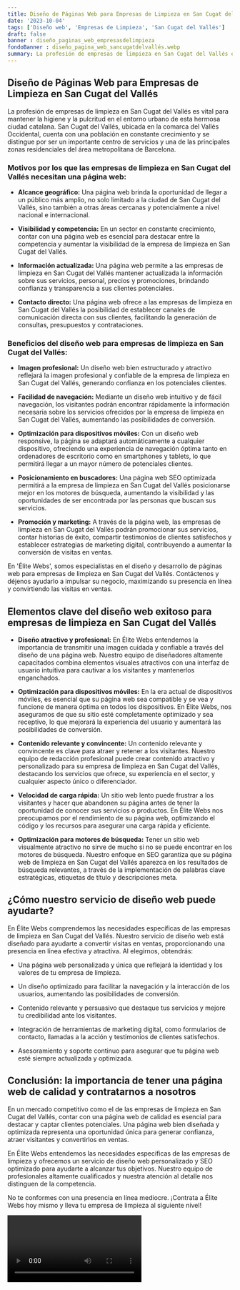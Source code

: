```yaml
---
title: Diseño de Páginas Web para Empresas de Limpieza en San Cugat del Vallés
date: '2023-10-04'
tags: ['Diseño web', 'Empresas de Limpieza', 'San Cugat del Vallés']
draft: false
banner : diseño_paginas_web_empresasdelimpieza
fondoBanner : diseño_pagina_web_sancugatdelvallés.webp
summary: La profesión de empresas de limpieza en San Cugat del Vallés es vital para mantener la higiene y la pulcritud en el entorno urbano de esta hermosa ciudad catalana. San Cugat del Vallés, ubicada en la comarca del Vallés Occidental, cuenta con una población en constante crecimiento y se distingue por ser un importante centro de servicios y una de las principales zonas residenciales del área metropolitana de Barcelona.
---
```


## Diseño de Páginas Web para Empresas de Limpieza en San Cugat del Vallés

La profesión de empresas de limpieza en San Cugat del Vallés es vital para mantener la higiene y la pulcritud en el entorno urbano de esta hermosa ciudad catalana. San Cugat del Vallés, ubicada en la comarca del Vallés Occidental, cuenta con una población en constante crecimiento y se distingue por ser un importante centro de servicios y una de las principales zonas residenciales del área metropolitana de Barcelona.

### Motivos por los que las empresas de limpieza en San Cugat del Vallés necesitan una página web:

- **Alcance geográfico:** Una página web brinda la oportunidad de llegar a un público más amplio, no solo limitado a la ciudad de San Cugat del Vallés, sino también a otras áreas cercanas y potencialmente a nivel nacional e internacional.

- **Visibilidad y competencia:** En un sector en constante crecimiento, contar con una página web es esencial para destacar entre la competencia y aumentar la visibilidad de la empresa de limpieza en San Cugat del Vallés.

- **Información actualizada:** Una página web permite a las empresas de limpieza en San Cugat del Vallés mantener actualizada la información sobre sus servicios, personal, precios y promociones, brindando confianza y transparencia a sus clientes potenciales.

- **Contacto directo:** Una página web ofrece a las empresas de limpieza en San Cugat del Vallés la posibilidad de establecer canales de comunicación directa con sus clientes, facilitando la generación de consultas, presupuestos y contrataciones.

### Beneficios del diseño web para empresas de limpieza en San Cugat del Vallés:

- **Imagen profesional:** Un diseño web bien estructurado y atractivo reflejará la imagen profesional y confiable de la empresa de limpieza en San Cugat del Vallés, generando confianza en los potenciales clientes.

- **Facilidad de navegación:** Mediante un diseño web intuitivo y de fácil navegación, los visitantes podrán encontrar rápidamente la información necesaria sobre los servicios ofrecidos por la empresa de limpieza en San Cugat del Vallés, aumentando las posibilidades de conversión.

- **Optimización para dispositivos móviles:** Con un diseño web responsive, la página se adaptará automáticamente a cualquier dispositivo, ofreciendo una experiencia de navegación óptima tanto en ordenadores de escritorio como en smartphones y tablets, lo que permitirá llegar a un mayor número de potenciales clientes.

- **Posicionamiento en buscadores:** Una página web SEO optimizada permitirá a la empresa de limpieza en San Cugat del Vallés posicionarse mejor en los motores de búsqueda, aumentando la visibilidad y las oportunidades de ser encontrada por las personas que buscan sus servicios.

- **Promoción y marketing:** A través de la página web, las empresas de limpieza en San Cugat del Vallés podrán promocionar sus servicios, contar historias de éxito, compartir testimonios de clientes satisfechos y establecer estrategias de marketing digital, contribuyendo a aumentar la conversión de visitas en ventas.

En 'Élite Webs', somos especialistas en el diseño y desarrollo de páginas web para empresas de limpieza en San Cugat del Vallés. Contáctenos y déjenos ayudarlo a impulsar su negocio, maximizando su presencia en línea y convirtiendo las visitas en ventas.

<GifSeo />

<Cta />

## Elementos clave del diseño web exitoso para empresas de limpieza en San Cugat del Vallés

- **Diseño atractivo y profesional:** En Élite Webs entendemos la importancia de transmitir una imagen cuidada y confiable a través del diseño de una página web. Nuestro equipo de diseñadores altamente capacitados combina elementos visuales atractivos con una interfaz de usuario intuitiva para cautivar a los visitantes y mantenerlos enganchados.

- **Optimización para dispositivos móviles:** En la era actual de dispositivos móviles, es esencial que su página web sea compatible y se vea y funcione de manera óptima en todos los dispositivos. En Élite Webs, nos aseguramos de que su sitio esté completamente optimizado y sea receptivo, lo que mejorará la experiencia del usuario y aumentará las posibilidades de conversión.

- **Contenido relevante y convincente:** Un contenido relevante y convincente es clave para atraer y retener a los visitantes. Nuestro equipo de redacción profesional puede crear contenido atractivo y personalizado para su empresa de limpieza en San Cugat del Vallés, destacando los servicios que ofrece, su experiencia en el sector, y cualquier aspecto único o diferenciador.

- **Velocidad de carga rápida:** Un sitio web lento puede frustrar a los visitantes y hacer que abandonen su página antes de tener la oportunidad de conocer sus servicios o productos. En Élite Webs nos preocupamos por el rendimiento de su página web, optimizando el código y los recursos para asegurar una carga rápida y eficiente.

- **Optimización para motores de búsqueda:** Tener un sitio web visualmente atractivo no sirve de mucho si no se puede encontrar en los motores de búsqueda. Nuestro enfoque en SEO garantiza que su página web de limpieza en San Cugat del Vallés aparezca en los resultados de búsqueda relevantes, a través de la implementación de palabras clave estratégicas, etiquetas de título y descripciones meta.

## ¿Cómo nuestro servicio de diseño web puede ayudarte?

En Élite Webs comprendemos las necesidades específicas de las empresas de limpieza en San Cugat del Vallés. Nuestro servicio de diseño web está diseñado para ayudarte a convertir visitas en ventas, proporcionando una presencia en línea efectiva y atractiva. Al elegirnos, obtendrás:

- Una página web personalizada y única que reflejará la identidad y los valores de tu empresa de limpieza.

- Un diseño optimizado para facilitar la navegación y la interacción de los usuarios, aumentando las posibilidades de conversión.

- Contenido relevante y persuasivo que destaque tus servicios y mejore tu credibilidad ante los visitantes.

- Integración de herramientas de marketing digital, como formularios de contacto, llamadas a la acción y testimonios de clientes satisfechos.

- Asesoramiento y soporte continuo para asegurar que tu página web esté siempre actualizada y optimizada.

## Conclusión: la importancia de tener una página web de calidad y contratarnos a nosotros

En un mercado competitivo como el de las empresas de limpieza en San Cugat del Vallés, contar con una página web de calidad es esencial para destacar y captar clientes potenciales. Una página web bien diseñada y optimizada representa una oportunidad única para generar confianza, atraer visitantes y convertirlos en ventas.

En Élite Webs entendemos las necesidades específicas de las empresas de limpieza y ofrecemos un servicio de diseño web personalizado y SEO optimizado para ayudarte a alcanzar tus objetivos. Nuestro equipo de profesionales altamente cualificados y nuestra atención al detalle nos distinguen de la competencia.

No te conformes con una presencia en línea mediocre. ¡Contrata a Élite Webs hoy mismo y lleva tu empresa de limpieza al siguiente nivel!

<Video />

<CtaBot job='Empresas de Limpieza' city='San Cugat del Vallés'/>

<Gmaps query='San Cugat del Vallés+españa+maps' />